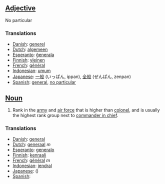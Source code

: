 ==[[Adjective]]==

No particular

===Translations===

*[[Danish]]: [[generel]]
*[[Dutch]]: [[algemeen]]
*[[Esperanto]]: [[ĝenerala]]
*[[Finnish]]: [[yleinen]]
*[[French]]: [[général]]
*[[Indonesian]]: [[umum]]
*[[Japanese]]: [[一般]] (いっぱん, ippan), [[全般]] (ぜんぱん, zenpan)
*[[Spanish]]: [[general]], [[no particular]]

==[[Noun]]==

#Rank in the [[army]] and [[air force]] that is higher than [[colonel]], and is usually the highest rank group next to [[commander in chief]].

===Translations===

*[[Danish]]: [[general]]
*[[Dutch]]: [[generaal]] ''m''
*[[Esperanto]]: [[generalo]]
*[[Finnish]]: [[kenraali]]
*[[French]]: [[général]] ''m''
*[[Indonesian]]: [[jendral]]
*[[Japanese]]: [[]] ()
*[[Spanish]]: [[]]